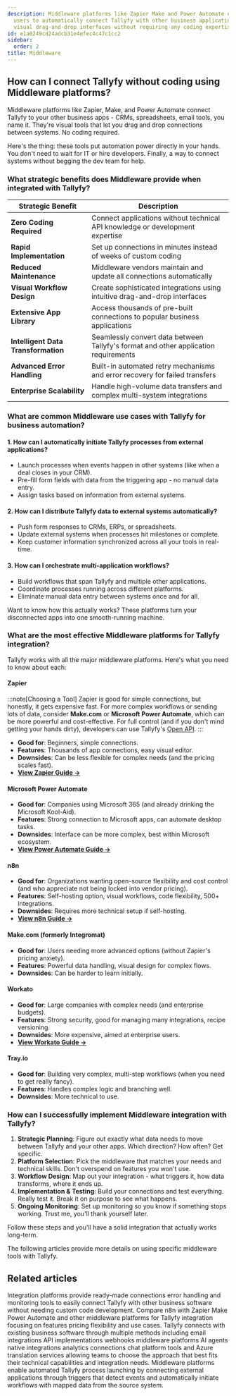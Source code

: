 ```yaml
---
description: Middleware platforms like Zapier Make and Power Automate enable non-technical
  users to automatically connect Tallyfy with other business applications through
  visual drag-and-drop interfaces without requiring any coding expertise.
id: e1a0249cd24adcb31e4efec4c47c1cc2
sidebar:
  order: 2
title: Middleware
---
```


## How can I connect Tallyfy without coding using Middleware platforms?

Middleware platforms like Zapier, Make, and Power Automate connect Tallyfy to your other business apps - CRMs, spreadsheets, email tools, you name it. They're visual tools that let you drag and drop connections between systems. No coding required.

Here's the thing: these tools put automation power directly in your hands. You don't need to wait for IT or hire developers. Finally, a way to connect systems without begging the dev team for help.

### What strategic benefits does Middleware provide when integrated with Tallyfy?

| Strategic Benefit      | Description                                                      |
|------------------------|------------------------------------------------------------------|
| **Zero Coding Required** | Connect applications without technical API knowledge or development expertise |
| **Rapid Implementation** | Set up connections in minutes instead of weeks of custom coding |
| **Reduced Maintenance** | Middleware vendors maintain and update all connections automatically |
| **Visual Workflow Design** | Create sophisticated integrations using intuitive drag-and-drop interfaces |
| **Extensive App Library** | Access thousands of pre-built connections to popular business applications |
| **Intelligent Data Transformation** | Seamlessly convert data between Tallyfy's format and other application requirements |
| **Advanced Error Handling** | Built-in automated retry mechanisms and error recovery for failed transfers |
| **Enterprise Scalability** | Handle high-volume data transfers and complex multi-system integrations |

### What are common Middleware use cases with Tallyfy for business automation?

#### 1. How can I automatically initiate Tallyfy processes from external applications?
   - Launch processes when events happen in other systems (like when a deal closes in your CRM).
   - Pre-fill form fields with data from the triggering app - no manual data entry.
   - Assign tasks based on information from external systems.

#### 2. How can I distribute Tallyfy data to external systems automatically?
   - Push form responses to CRMs, ERPs, or spreadsheets.
   - Update external systems when processes hit milestones or complete.
   - Keep customer information synchronized across all your tools in real-time.

#### 3. How can I orchestrate multi-application workflows?
   - Build workflows that span Tallyfy and multiple other applications.
   - Coordinate processes running across different platforms.
   - Eliminate manual data entry between systems once and for all.

Want to know how this actually works? These platforms turn your disconnected apps into one smooth-running machine.

### What are the most effective Middleware platforms for Tallyfy integration?

Tallyfy works with all the major middleware platforms. Here's what you need to know about each:

#### Zapier

:::note[Choosing a Tool]
Zapier is good for simple connections, but honestly, it gets expensive fast. For more complex workflows or sending lots of data, consider **Make.com** or **Microsoft Power Automate**, which can be more powerful and cost-effective. For full control (and if you don't mind getting your hands dirty), developers can use Tallyfy's [Open API](/products/pro/integrations/open-api/).
:::

- **Good for**: Beginners, simple connections.
- **Features**: Thousands of app connections, easy visual editor.
- **Downsides**: Can be less flexible for complex needs (and the pricing scales fast).
- [**View Zapier Guide →**](/products/pro/integrations/middleware/zapier/)

#### Microsoft Power Automate

- **Good for**: Companies using Microsoft 365 (and already drinking the Microsoft Kool-Aid).
- **Features**: Strong connection to Microsoft apps, can automate desktop tasks.
- **Downsides**: Interface can be more complex, best within Microsoft ecosystem.
- [**View Power Automate Guide →**](/products/pro/integrations/middleware/power-automate/)

#### n8n

- **Good for**: Organizations wanting open-source flexibility and cost control (and who appreciate not being locked into vendor pricing).
- **Features**: Self-hosting option, visual workflows, code flexibility, 500+ integrations.
- **Downsides**: Requires more technical setup if self-hosting.
- [**View n8n Guide →**](/products/pro/integrations/middleware/n8n/)

#### Make.com (formerly Integromat)

- **Good for**: Users needing more advanced options (without Zapier's pricing anxiety).
- **Features**: Powerful data handling, visual design for complex flows.
- **Downsides**: Can be harder to learn initially.

#### Workato

- **Good for**: Large companies with complex needs (and enterprise budgets).
- **Features**: Strong security, good for managing many integrations, recipe versioning.
- **Downsides**: More expensive, aimed at enterprise users.
- [**View Workato Guide →**](/products/pro/integrations/middleware/workato/)

#### Tray.io

- **Good for**: Building very complex, multi-step workflows (when you need to get really fancy).
- **Features**: Handles complex logic and branching well.
- **Downsides**: More technical to use.

### How can I successfully implement Middleware integration with Tallyfy?

1. **Strategic Planning**: Figure out exactly what data needs to move between Tallyfy and your other apps. Which direction? How often? Get specific.
2. **Platform Selection**: Pick the middleware that matches your needs and technical skills. Don't overspend on features you won't use.
3. **Workflow Design**: Map out your integration - what triggers it, how data transforms, where it ends up.
4. **Implementation & Testing**: Build your connections and test everything. Really test it. Break it on purpose to see what happens.
5. **Ongoing Monitoring**: Set up monitoring so you know if something stops working. Trust me, you'll thank yourself later.

Follow these steps and you'll have a solid integration that actually works long-term.

The following articles provide more details on using specific middleware tools with Tallyfy.


<PageTree />


## Related articles
<CardGrid>
<LinkTitleCard header="<b>Middleware > Integration platforms with Tallyfy</b>" href="/products/pro/integrations/middleware/why-should-i-use-an-integration-platform-with-tallyfy/" > Integration platforms provide ready-made connections error handling and monitoring tools to easily connect Tallyfy with other business software without needing custom code development. </LinkTitleCard>
<LinkTitleCard header="<b>N8N > n8n vs other middleware platforms</b>" href="/products/pro/integrations/middleware/n8n/n8n-vs-other-middleware-platforms/" > Compare n8n with Zapier Make Power Automate and other middleware platforms for Tallyfy integration focusing on features pricing flexibility and use cases. </LinkTitleCard>
<LinkTitleCard header="<b>Pro > Integrations</b>" href="/products/pro/integrations/" > Tallyfy connects with existing business software through multiple methods including email integrations API implementations webhooks middleware platforms AI agents native integrations analytics connections chat platform tools and Azure translation services allowing teams to choose the approach that best fits their technical capabilities and integration needs. </LinkTitleCard>
<LinkTitleCard header="<b>Triggers > Launch via middleware</b>" href="/products/pro/launching/triggers/via-middleware/" > Middleware platforms enable automated Tallyfy process launching by connecting external applications through triggers that detect events and automatically initiate workflows with mapped data from the source system. </LinkTitleCard>
</CardGrid>